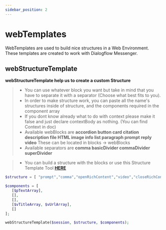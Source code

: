 ```yaml
---
sidebar_position: 2
---
```


# webTemplates


WebTemplates are used to build nice structures in a Web Environment. These templates are created to work with Dialogflow Messenger.

## webStructureTemplate

**webStructureTemplate help us to create a custom Structure**

> - You can use whatever block you want but take in mind that you have to separate it with a separator (Choose what best fits to you).
> - In order to make structure work, you can paste all the name's structures inside of structure, and the components required in the component array
> - If you dont know already what to do with context please make it false and just declare contextBody as nothing. (You can find Context in doc)
> - Available webBlocks are **accordion button card citation description file HTML image info list paragraph prompt reply video** These can be located in blocks -> webBlocks
> - Available separators are **comma basicDivider commaDivider superDivider**

> - You can build a structure with the blocks or use this Structure Template Tool [**HERE**](https://github.com/)

<Tabs>
<TabItem value="php" label="PHP">

```php
$structure = [ "prompt","comma","openRichContent","video","closeRichContent"];

$components = [
   [$pTextArray],
   [],
   [],
   [$vTitleArray, $vUrlArray],
   []
];

webStructureTemplate($session, $structure, $components);
```

</TabItem>
</Tabs>
